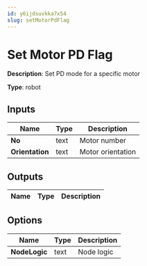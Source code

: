 ```yaml
---
id: y6ijdsuvkka7x54
slug: setMotorPdFlag
---
```


# Set Motor PD Flag

**Description**: Set PD mode for a specific motor

**Type**: robot

## Inputs

| Name | Type | Description |
| --- | --- | --- |
| **No** | text | Motor number |
| **Orientation** | text | Motor orientation |
## Outputs

| Name | Type | Description |
| --- | --- | --- |
## Options

| Name | Type | Description |
| --- | --- | --- |
| **NodeLogic** | text | Node logic |
